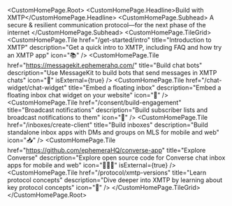 
<CustomHomePage.Root>
  <CustomHomePage.Headline>Build with XMTP</CustomHomePage.Headline>
  <CustomHomePage.Subhead>
    A secure & resilient communication protocol—for the next phase of the
    internet
  </CustomHomePage.Subhead>
  <CustomHomePage.TileGrid>
    <CustomHomePage.Tile
      href="/get-started/intro"
      title="Introduction to XMTP"
      description="Get a quick intro to XMTP, including FAQ and how try an XMTP app"
      icon="📚"
    />
    <CustomHomePage.Tile
      href="https://messagekit.ephemerahq.com/"
      title="Build chat bots"
      description="Use MessageKit to build bots that send messages in XMTP chats"
      icon="🤖"
      isExternal={true}
    />
    <CustomHomePage.Tile
      href="/chat-widget/chat-widget"
      title="Embed a floating inbox"
      description="Embed a floating inbox chat widget on your website"
      icon="🎈"
    />
    <CustomHomePage.Tile
      href="/consent/build-engagement"
      title="Broadcast notifications"
      description="Build subscriber lists and broadcast notifications to them"
      icon="🔔"
    />
    <CustomHomePage.Tile
      href="/inboxes/create-client"
      title="Build inboxes"
      description="Build standalone inbox apps with DMs and groups on MLS for mobile and web"
      icon="📥"
    />
    <CustomHomePage.Tile
      href="https://github.com/ephemeraHQ/converse-app"
      title="Explore Converse"
      description="Explore open source code for Converse chat inbox apps for mobile and web"
      icon="👩🏽‍💻"
      isExternal={true}
    />
    <CustomHomePage.Tile
      href="/protocol/xmtp-versions"
      title="Learn protocol concepts"
      description="Dive deeper into XMTP by learning about key protocol concepts"
      icon="🧠"
    />
  </CustomHomePage.TileGrid>
</CustomHomePage.Root>
